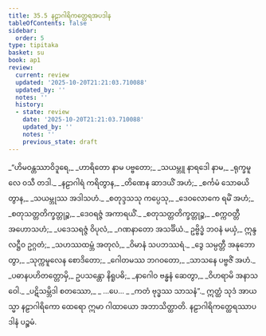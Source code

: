 ```yaml
---
title: 35.5 နဠာဂါရိကတ္ထေရအပဒါန
tableOfContents: false
sidebar:
  order: 5
type: tipitaka
basket: su
book: ap1
review:
  current: review
  updated: '2025-10-20T21:21:03.710088'
  updated_by: ''
  notes: ''
  history:
  - state: review
    date: '2025-10-20T21:21:03.710088'
    updated_by: ''
    notes: ''
    previous_state: draft
---
```



<DynamicBreadcrumb />


<ReviewStatus review={frontmatter.review} showDetails={true} />

<HypothesisAnnotation frontmatter={frontmatter} />

<Division number="31" book="ap1" e="ch" v="20" p="321">

<Paragraph number="3919" type="verses" book="ap1">
_“ဟိမဝန္တဿာဝိဒူရေ,_  
_ဟာရိတော နာမ ပဗ္ဗတော;_  
_သယမ္ဘူ နာရဒေါ နာမ,_  
_ရုက္ခမူလေ ဝသီ တဒါ._  

</Paragraph>

</Division>
<Division number="32" book="ap1" e="ch" v="20" p="321">

<Paragraph number="3920" type="verses" book="ap1">
_နဠာဂါရံ ကရိတွာန,_  
_တိဏေန ဆာဒယိံ အဟံ;_  
_စင်္ကမံ သောဓယိတွာန,_  
_သယမ္ဘုဿ အဒါသဟံ._  

</Paragraph>

</Division>
<Division number="33" book="ap1" e="ch" v="20" p="321">

<Paragraph number="3921" type="verses" book="ap1">
_စတုဒ္ဒသသု ကပ္ပေသု,_  
_ဒေဝလောကေ ရမိံ အဟံ;_  
_စတုသတ္တတိက္ခတ္တုဉ္စ,_  
_ဒေဝရဇ္ဇံ အကာရယိံ._  

</Paragraph>

</Division>
<Division number="34" book="ap1" e="ch" v="20" p="321">

<Paragraph number="3922" type="verses" book="ap1">
_စတုသတ္တတိက္ခတ္တုဉ္စ,_  
_စက္ကဝတ္တီ အဟောသဟံ;_  
_ပဒေသရဇ္ဇံ ဝိပုလံ,_  
_ဂဏနာတော အသင်္ခိယံ._  

</Paragraph>

</Division>
<Division number="35" book="ap1" e="ch" v="20" p="321">

<Paragraph number="3923" book="ap1">
ဥဗ္ဗိဒ္ဓံ ဘဝနံ မယှံ,_  
ဣန္ဒလဋ္ဌီဝ ဥဂ္ဂတံ;_  
_သဟဿထမ္ဘံ အတုလံ,_  
_ဝိမာနံ သပဘဿရံ._  

</Paragraph>

</Division>
<Division number="36" book="ap1" e="ch" v="20" p="321">

<Paragraph number="3924" type="verses" book="ap1">
_ဒွေ သမ္ပတ္တီ အနုဘောတွာ,_  
_သုက္ကမူလေန စောဒိတော;_  
_ဂေါတမဿ ဘဂဝတော,_  
_သာသနေ ပဗ္ဗဇိံ အဟံ._  

</Paragraph>

</Division>
<Division number="37" book="ap1" e="ch" v="20" p="321">

<Paragraph number="3925" type="verses" book="ap1">
_ပဓာနပဟိတတ္တောမှိ,_  
ဥပသန္တော နိရူပဓိ;_  
_နာဂေါဝ ဗန္ဓနံ ဆေတွာ,_  
_ဝိဟရာမိ အနာသဝေါ._  

</Paragraph>

</Division>
<Division number="38" book="ap1" e="ch" v="20" p="321">

<Paragraph number="3926" type="verses" book="ap1">
_ပဋိသမ္ဘိဒါ စတဿော,_  
_ …ပေ… _  
_ကတံ ဗုဒ္ဓဿ သာသနံ”._  

</Paragraph>

<Paragraph number="3927" book="ap1">
ဣတ္ထံ သုဒံ အာယသ္မာ နဠာဂါရိကော ထေရော ဣမာ ဂါထာယော အဘာသိတ္ထာတိ.

</Paragraph>
</Division>

<Paragraph number="3928" type="center" book="ap1">
နဠာဂါရိကတ္ထေရဿာပဒါနံ ပဉ္စမံ.
</Paragraph>